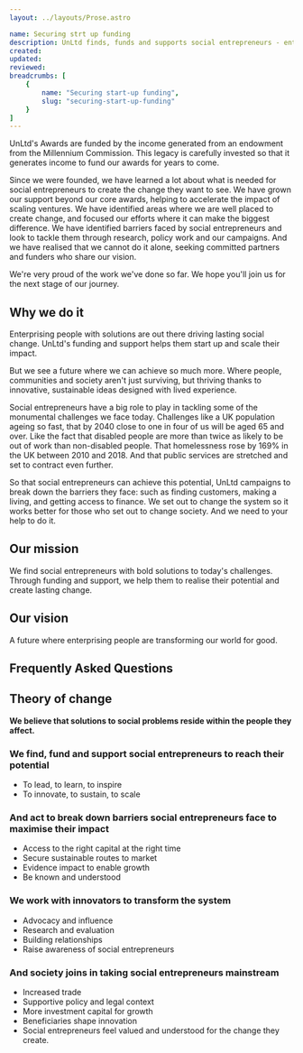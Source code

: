 ```yaml
---
layout: ../layouts/Prose.astro

name: Securing strt up funding
description: UnLtd finds, funds and supports social entrepreneurs - enterprising people with solutions that change our society for the better. We were formed in 2002 by seven organisations who believed that social entrepreneurs had a much bigger contribution to make to our economy and society. We were among the first to back individuals with their own ideas to create social good
created: 
updated: 
reviewed: 
breadcrumbs: [
    {
        name: "Securing start-up funding",
        slug: "securing-start-up-funding"
    }
]
---
```



UnLtd's Awards are funded by the income generated from an endowment from the Millennium Commission. This legacy is carefully invested so that it generates income to fund our awards for years to come.

Since we were founded, we have learned a lot about what is needed for social entrepreneurs to create the change they want to see. We have grown our support beyond our core awards, helping to accelerate the impact of scaling ventures. We have identified areas where we are well placed to create change, and focused our efforts where it can make the biggest difference. We have identified barriers faced by social entrepreneurs and look to tackle them through research, policy work and our campaigns. And we have realised that we cannot do it alone, seeking committed partners and funders who share our vision.

We're very proud of the work we've done so far. We hope you'll join us for the next stage of our journey.

## Why we do it

Enterprising people with solutions are out there driving lasting social change. UnLtd's funding and support helps them start up and scale their impact.

But we see a future where we can achieve so much more. Where people, communities and society aren't just surviving, but thriving thanks to innovative, sustainable ideas designed with lived experience.

Social entrepreneurs have a big role to play in tackling some of the monumental challenges we face today. Challenges like a UK population ageing so fast, that by 2040 close to one in four of us will be aged 65 and over. Like the fact that disabled people are more than twice as likely to be out of work than non-disabled people. That homelessness rose by 169% in the UK between 2010 and 2018. And that public services are stretched and set to contract even further.

So that social entrepreneurs can achieve this potential, UnLtd campaigns to break down the barriers they face: such as finding customers, making a living, and getting access to finance. We set out to change the system so it works better for those who set out to change society. And we need to your help to do it.

## Our mission



We find social entrepreneurs with bold solutions to today's challenges. Through funding and support, we help them to realise their potential and create lasting change.

## Our vision

A future where enterprising people are transforming our world for good.

## Frequently Asked Questions


## Theory of change

**We believe that solutions to social problems reside within the people they affect.**

### We find, fund and support social entrepreneurs to reach their potential

- To lead, to learn, to inspire
- To innovate, to sustain, to scale


### And act to break down barriers social entrepreneurs face to maximise their impact

- Access to the right capital at the right time
- Secure sustainable routes to market
- Evidence impact to enable growth
- Be known and understood

### We work with innovators to transform the system

- Advocacy and influence
- Research and evaluation
- Building relationships
- Raise awareness of social entrepreneurs

### And society joins in taking social entrepreneurs mainstream

- Increased trade
- Supportive policy and legal context
- More investment capital for growth
- Beneficiaries shape innovation
- Social entrepreneurs feel valued and understood for the change they create.